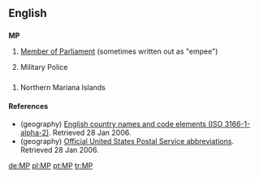 {{see|mp|.mp}}
==English==
==={{initialism}}===
{{wikipedia}}
'''MP'''

# [[Member of Parliament]] (sometimes written out as "empee") {{rfv-sense}}
# {{military}} Military Police

==={{abbreviation}}===
# {{geography}} Northern Mariana Islands

====References====
* (geography) [http://www.iso.ch/iso/en/prods-services/iso3166ma/02iso-3166-code-lists/list-en1.html English country names and code elements (ISO 3166-1-alpha-2)]. Retrieved 28 Jan 2006.
* (geography) [http://www.usps.com/ncsc/lookups/abbreviations.html Official United States Postal Service abbreviations]. Retrieved 28 Jan 2006.

[[de:MP]]
[[pl:MP]]
[[pt:MP]]
[[tr:MP]]